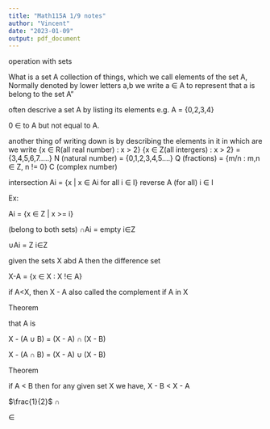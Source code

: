 ```yaml
---
title: "Math115A 1/9 notes"
author: "Vincent"
date: "2023-01-09"
output: pdf_document
---
```


operation with sets

What is a set A collection of things,
which we call elements of the set A,
Normally denoted by lower letters a,b
we write a $\in$ A to represent that a is belong to the set A"

often descrive a set A by listing its elements 
e.g. A = {0,2,3,4}

0 $\in$ to A 
but not equal to A.


another thing of writing down is by describing the elements in it in which are we write
{x $\in$ R(all real number) : x > 2}
{x $\in$ Z(all intergers) : x > 2} = {3,4,5,6,7.....}
N (natural number) = {0,1,2,3,4,5....}
Q (fractions) = {m/n : m,n $\in$ Z, n != 0}
C (complex number)

intersection 
              Ai = {x | x $\in$ Ai for all i $\in$ I} reverse A (for all)
i $\in$ I

Ex:

Ai = {x $\in$ Z | x >= i}

(belong to both sets)
  $\cap$Ai = empty
  i$\in$Z

  $\cup$Ai = Z
  i$\in$Z


given the sets X abd A then the difference set

X-A = {x $\in$ X : X !$\in$ A}

if A<X,  then X - A also called the complement if A in X

Theorem

that A is  

X - (A $\cup$ B) = (X - A) $\cap$ (X - B)

X - (A $\cap$ B) = (X - A) $\cup$ (X - B)


Theorem

if A < B then for any given set X we have, X - B < X - A


$\frac{1}{2}$
$\cap$

$\in$
